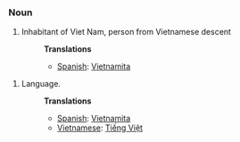 ===Noun===
#Inhabitant of Viet Nam, person from Vietnamese descent 
#:'''Translations'''
#:*[[Spanish]]: [[Vietnamita]]


#Language.
#:'''Translations'''
#:*[[Spanish]]: [[Vietnamita]]
#:*[[Vietnamese]]: [[Tiếng Việt]]